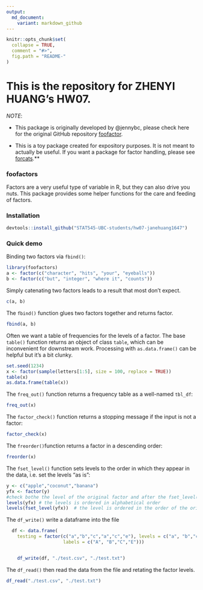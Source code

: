 ```yaml
---
output:
  md_document:
    variant: markdown_github
---
```


<!-- README.md is generated from README.Rmd. Please edit that file -->

```r
knitr::opts_chunk$set(
  collapse = TRUE,
  comment = "#>",
  fig.path = "README-"
)
```
# This is the repository for ZHENYI HUANG's HW07.

_NOTE_: 

* This package is originally developed by @jennybc, please check here for the original GitHub repository [foofactor](https://github.com/jennybc/foofactors).

* This is a toy package created for expository purposes. It is not meant to actually be useful. If you want a package for factor handling, please see [forcats](https://cran.r-project.org/package=forcats).**

### foofactors

Factors are a very useful type of variable in R, but they can also drive you nuts. This package provides some helper functions for the care and feeding of factors.

### Installation

```r
devtools::install_github("STAT545-UBC-students/hw07-janehuang1647")
```
  
### Quick demo

Binding two factors via `fbind()`:

```r
library(foofactors)
a <- factor(c("character", "hits", "your", "eyeballs"))
b <- factor(c("but", "integer", "where it", "counts"))
```

Simply catenating two factors leads to a result that most don't expect.

```r
c(a, b)
```

The `fbind()` function glues two factors together and returns factor.

```r
fbind(a, b)
```

Often we want a table of frequencies for the levels of a factor. The base `table()` function returns an object of class `table`, which can be inconvenient for downstream work. Processing with `as.data.frame()` can be helpful but it's a bit clunky.

```r
set.seed(1234)
x <- factor(sample(letters[1:5], size = 100, replace = TRUE))
table(x)
as.data.frame(table(x))
```

The `freq_out()` function returns a frequency table as a well-named `tbl_df`:

```r
freq_out(x)
```

The `factor_check()` function returns a stopping message if the input is not a factor:
```r
factor_check(x)
```

The `freorder()`function returns a factor in a descending order:
```r
freorder(x)
```

The `fset_level()` function sets levels to the order in which they appear in the data, i.e. set the levels “as is”:
```r
y <- c("apple","coconut","banana")
yfx <- factor(y)
#check bothe the level of the original factor and after the fset_level() function.
levels(yfx) # the levels is ordered in alphabetical order
levels(fset_level(yfx))  # the level is ordered in the order of the original factor.
```

The `df_write()` write a dataframe into the file
```r
  df <- data.frame(
    testing = factor(c("a","b","c","a","c","e"), levels = c("a", "b","c","e"),
                     labels = c("A", "B","C","E")))


    df_write(df, "./test.csv", "./test.txt")
```
The `df_read()` then read the data from the file and retating the factor levels.

```r
df_read("./test.csv", "./test.txt")
```

